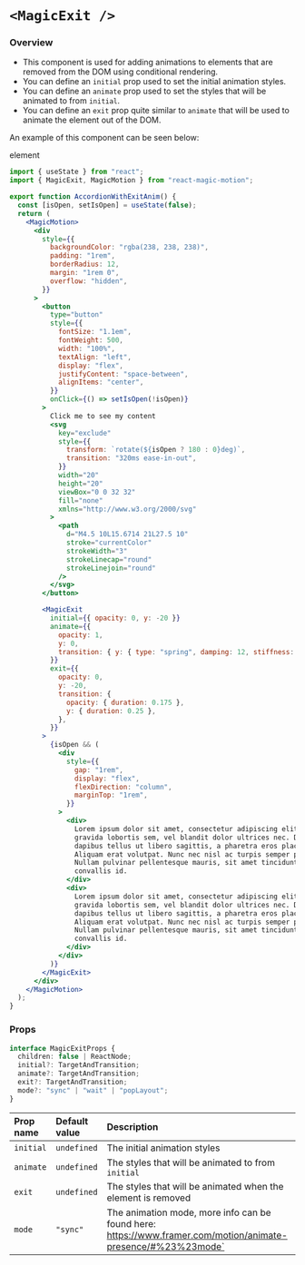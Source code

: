
# `<MagicExit />`

### Overview

- This component is used for adding animations to elements that are removed from the DOM using conditional rendering.
- You can define an `initial` prop used to set the initial animation styles.
- You can define an `animate` prop used to set the styles that will be animated to from `initial`.
- You can define an `exit` prop quite similar to `animate` that will be used to animate the element out of the DOM.

An example of this component can be seen below:

<MagicMotion>
  <MagicMotion>
    <div data-testid="div-parent">element</div>
  </MagicMotion>
</MagicMotion>

<AccordionWithExitAnim />

```jsx copy filename="Accordion With Exit Animation" showLineNumbers {2, 7, 98, 96, 53, 54, 55, 56, 57, 58, 59, 60, 61, 62, 63, 64, 65, 66, 67, 68}
import { useState } from "react";
import { MagicExit, MagicMotion } from "react-magic-motion";

export function AccordionWithExitAnim() {
  const [isOpen, setIsOpen] = useState(false);
  return (
    <MagicMotion>
      <div
        style={{
          backgroundColor: "rgba(238, 238, 238)",
          padding: "1rem",
          borderRadius: 12,
          margin: "1rem 0",
          overflow: "hidden",
        }}
      >
        <button
          type="button"
          style={{
            fontSize: "1.1em",
            fontWeight: 500,
            width: "100%",
            textAlign: "left",
            display: "flex",
            justifyContent: "space-between",
            alignItems: "center",
          }}
          onClick={() => setIsOpen(!isOpen)}
        >
          Click me to see my content
          <svg
            key="exclude"
            style={{
              transform: `rotate(${isOpen ? 180 : 0}deg)`,
              transition: "320ms ease-in-out",
            }}
            width="20"
            height="20"
            viewBox="0 0 32 32"
            fill="none"
            xmlns="http://www.w3.org/2000/svg"
          >
            <path
              d="M4.5 10L15.6714 21L27.5 10"
              stroke="currentColor"
              strokeWidth="3"
              strokeLinecap="round"
              strokeLinejoin="round"
            />
          </svg>
        </button>

        <MagicExit
          initial={{ opacity: 0, y: -20 }}
          animate={{
            opacity: 1,
            y: 0,
            transition: { y: { type: "spring", damping: 12, stiffness: 120 } },
          }}
          exit={{
            opacity: 0,
            y: -20,
            transition: {
              opacity: { duration: 0.175 },
              y: { duration: 0.25 },
            },
          }}
        >
          {isOpen && (
            <div
              style={{
                gap: "1rem",
                display: "flex",
                flexDirection: "column",
                marginTop: "1rem",
              }}
            >
              <div>
                Lorem ipsum dolor sit amet, consectetur adipiscing elit. Sed
                gravida lobortis sem, vel blandit dolor ultrices nec. Donec
                dapibus tellus ut libero sagittis, a pharetra eros placerat.
                Aliquam erat volutpat. Nunc nec nisl ac turpis semper pharetra.
                Nullam pulvinar pellentesque mauris, sit amet tincidunt nisl
                convallis id.
              </div>
              <div>
                Lorem ipsum dolor sit amet, consectetur adipiscing elit. Sed
                gravida lobortis sem, vel blandit dolor ultrices nec. Donec
                dapibus tellus ut libero sagittis, a pharetra eros placerat.
                Aliquam erat volutpat. Nunc nec nisl ac turpis semper pharetra.
                Nullam pulvinar pellentesque mauris, sit amet tincidunt nisl
                convallis id.
              </div>
            </div>
          )}
        </MagicExit>
      </div>
    </MagicMotion>
  );
}
```

### Props

```ts
interface MagicExitProps {
  children: false | ReactNode;
  initial?: TargetAndTransition;
  animate?: TargetAndTransition;
  exit?: TargetAndTransition;
  mode?: "sync" | "wait" | "popLayout";
}
```

| Prop name | Default value | Description                                                                                                  |
| :-------- | :------------ | :----------------------------------------------------------------------------------------------------------- |
| `initial` | `undefined`   | The initial animation styles                                                                                 |
| `animate` | `undefined`   | The styles that will be animated to from `initial`                                                           |
| `exit`    | `undefined`   | The styles that will be animated when the element is removed                                                 |
| `mode`    | `"sync"`      | The animation mode, more info can be found here: https://www.framer.com/motion/animate-presence/#%23%23mode` |
